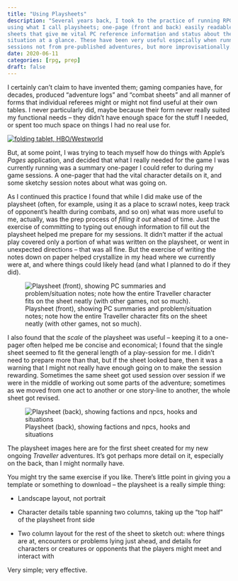 ```yaml
---
title: "Using Playsheets"
description: "Several years back, I took to the practice of running RPG sessions
using what I call playsheets; one-page (front and back) easily readable summary
sheets that give me vital PC reference information and status about the current
situation at a glance. These have been very useful especially when running
sessions not from pre-published adventures, but more improvisationally."
date: 2020-06-11
categories: [rpg, prep]
draft: false
---
```


I certainly can't claim to have invented them; gaming companies have, for
decades, produced "adventure logs" and "combat sheets" and all manner of forms
that individual referees might or might not find useful at their own tables. I
never particularly did, maybe because their form never really suited my
functional needs -- they didn't have enough space for the stuff I needed, or
spent too much space on things I had no real use for.

::: {.column-margin}
[![folding tablet, _HBO/Westworld_](https://www.coolsmartphone.com/wp-content/uploads/2018/11/cTr4aRF-1050x596.jpg)](https://www.hbo.com/westworld)
:::

But, at some point, I was trying to teach myself how do things with Apple's
_Pages_ application, and decided that what I really needed for the game I was
currently running was a summary one-pager I could refer to during my game
sessions. A one-pager that had the vital character details on it, and some
sketchy session notes about what was going on.

As I continued this practice I found that while I did make use of the playsheet
(often, for example, using it as a place to scrawl notes, keep track of
opponent's health during combats, and so on) what was more useful to me,
actually, was the prep process of _filling it out_ ahead of time. Just the
exercise of committing to typing out enough information to fill out the
playsheet helped me prepare for my sessions. It didn't matter if the actual play
covered only a portion of what was written on the playsheet, or went in
unexpected directions -- that was all fine. But the exercise of writing the
notes down on paper helped crystallize in my head where we currently were at,
and where things could likely head (and what I planned to do if they did).

![Playsheet (front), showing PC summaries and problem/situation notes; note how
the entire Traveller character fits on the sheet neatly (with other games, not
so much).](playsheet-front.png)

I also found that the _scale_ of the playsheet was useful -- keeping it to a
one-pager often helped me be concise and economical; I found that the single
sheet seemed to fit the general length of a play-session for me. I didn't need
to prepare more than that, but if the sheet looked bare, then it was a warning
that I might not really have enough going on to make the session rewarding.
Sometimes the same sheet got used session over session if we were in the middle
of working out some parts of the adventure; sometimes as we moved from one act
to another or one story-line to another, the whole sheet got revised.

![Playsheet (back), showing factions and npcs, hooks and
situations](playsheet-back.png)

The playsheet images here are for the first sheet created for my new ongoing
_Traveller_ adventures. It's got perhaps more detail on it, especially on the
back, than I might normally have.

You might try the same exercise if you like. There's little point in giving you
a template or something to download -- the playsheet is a really simple thing:

- Landscape layout, not portrait

- Character details table spanning two columns, taking up the "top half" of the
  playsheet front side

- Two column layout for the rest of the sheet to sketch out: where things are
  at, encounters or problems lying just ahead, and details for characters or
  creatures or opponents that the players might meet and interact with

Very simple; very effective.
